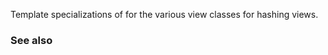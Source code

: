 {{cpp/title|hash &lt;small&gt;(std::experimental::string_view, std::experimental::wstring_view, std::experimental::u16string_view, std::experimental::u32string_view)&lt;/small&gt;}}
{{cpp/experimental/basic_string_view/navbar}}
{{dcl begin}}
{{dcl header | experimental/string_view}}
{{dcl | since=libfund_ts | 1=
template&lt;&gt; struct hash&lt;std::experimental::string_view&gt;;
template&lt;&gt; struct hash&lt;std::experimental::wstring_view&gt;;
template&lt;&gt; struct hash&lt;std::experimental::u16string_view&gt;;
template&lt;&gt; struct hash&lt;std::experimental::u32string_view&gt;;
}}
{{dcl end}}

Template specializations of {{lc|std::hash}} for the various view classes for hashing views.

===See also===

{{dsc begin}}
{{dsc inc | cpp/utility/dsc hash}}
{{dsc end}}